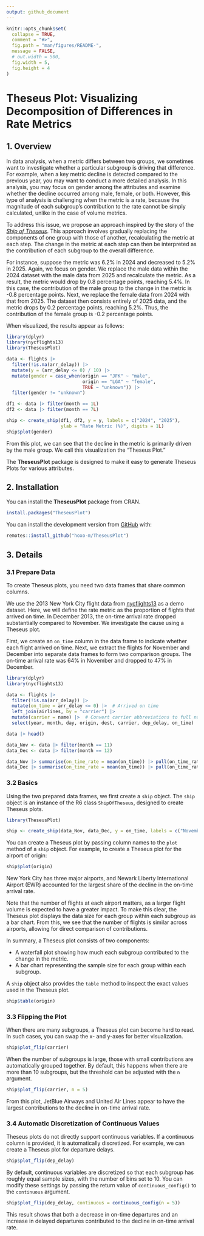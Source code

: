 ```yaml
---
output: github_document
---
```


<!-- README.md is generated from README.Rmd. Please edit that file -->

```r
knitr::opts_chunk$set(
  collapse = TRUE,
  comment = "#>",
  fig.path = "man/figures/README-",
  message = FALSE,
  # out.width = 500,
  fig.width = 5,
  fig.height = 4
)
```

# Theseus Plot: Visualizing Decomposition of Differences in Rate Metrics

<!-- badges: start -->
<!-- badges: end -->

## 1. Overview

In data analysis, when a metric differs between two groups, we sometimes want to investigate whether a particular subgroup is driving that difference.
For example, when a key metric decline is detected compared to the previous year, you may want to conduct a more detailed analysis. 
In this analysis, you may focus on gender among the attributes and examine whether the decline occurred among male, female, or both.
However, this type of analysis is challenging when the metric is a rate, because the magnitude of each subgroup’s contribution to the rate cannot be simply calculated, unlike in the case of volume metrics.

To address this issue, we propose an approach inspired by the story of the *[Ship of Theseus](https://en.wikipedia.org/wiki/Ship_of_Theseus)*.
This approach involves gradually replacing the components of one group with those of another, recalculating the metric at each step.
The change in the metric at each step can then be interpreted as the contribution of each subgroup to the overall difference.

For instance, suppose the metric was 6.2% in 2024 and decreased to 5.2% in 2025.
Again, we focus on gender.
We replace the male data within the 2024 dataset with the male data from 2025 and recalculate the metric.
As a result, the metric would drop by 0.8 percentage points, reaching 5.4%.
In this case, the contribution of the male group to the change in the metric is -0.8 percentage points.
Next, we replace the female data from 2024 with that from 2025.
The dataset then consists entirely of 2025 data, and the metric drops by 0.2 percentage points, reaching 5.2%.
Thus, the contribution of the female group is -0.2 percentage points.

When visualized, the results appear as follows:

```r
library(dplyr)
library(nycflights13)
library(TheseusPlot)

data <- flights |>
  filter(!is.na(arr_delay)) |>
  mutate(y = (arr_delay <= 0) / 10) |>
  mutate(gender = case_when(origin == "JFK" ~ "male", 
                            origin == "LGA" ~ "female",
                            TRUE ~ "unknown")) |>
  filter(gender != "unknown")

df1 <- data |> filter(month == 1L)
df2 <- data |> filter(month == 7L)

ship <- create_ship(df1, df2, y = y, labels = c("2024", "2025"), 
                    ylab = "Rate Metric (%)", digits = 1L)
ship$plot(gender)
```

From this plot, we can see that the decline in the metric is primarily driven by the male group.
We call this visualization the “Theseus Plot.”

The **TheseusPlot** package is designed to make it easy to generate Theseus Plots for various attributes.

## 2. Installation

You can install the **TheseusPlot** package from CRAN.

```r
install.packages("TheseusPlot")
```

You can install the development version from [GitHub](https://github.com/hoxo-m/TheseusPlot) with:

``` r
remotes::install_github("hoxo-m/TheseusPlot")
```

## 3. Details

### 3.1 Prepare Data

To create Theseus plots, you need two data frames that share common columns.

We use the 2013 New York City flight data from [nycflights13](https://cran.r-project.org/package=nycflights13) as a demo dataset.
Here, we will define the rate metric as the proportion of flights that arrived on time.
In December 2013, the on-time arrival rate dropped substantially compared to November.
We investigate the cause using a Theseus plot.

First, we create an `on_time` column in the data frame to indicate whether each flight arrived on time.
Next, we extract the flights for November and December into separate data frames to form two comparison groups.
The on-time arrival rate was 64% in November and dropped to 47% in December.

```r
library(dplyr)
library(nycflights13)

data <- flights |> 
  filter(!is.na(arr_delay)) |>
  mutate(on_time = arr_delay <= 0) |>  # Arrived on time
  left_join(airlines, by = "carrier") |>
  mutate(carrier = name) |>  # Convert carrier abbreviations to full names
  select(year, month, day, origin, dest, carrier, dep_delay, on_time)

data |> head()

data_Nov <- data |> filter(month == 11)
data_Dec <- data |> filter(month == 12)

data_Nov |> summarise(on_time_rate = mean(on_time)) |> pull(on_time_rate)
data_Dec |> summarise(on_time_rate = mean(on_time)) |> pull(on_time_rate)
```

### 3.2 Basics

Using the two prepared data frames, we first create a `ship` object.
The `ship` object is an instance of the R6 class `ShipOfTheseus`, designed to create Theseus plots.

```r
library(TheseusPlot)

ship <- create_ship(data_Nov, data_Dec, y = on_time, labels = c("November", "December"))
```

You can create a Theseus plot by passing column names to the `plot` method of a `ship` object.
For example, to create a Theseus plot for the airport of origin:

```r
ship$plot(origin)
```

New York City has three major airports, and Newark Liberty International Airport (EWR) accounted for the largest share of the decline in the on-time arrival rate.

Note that the number of flights at each airport matters, as a larger flight volume is expected to have a greater impact.
To make this clear, the Theseus plot displays the data size for each group within each subgroup as a bar chart.
From this, we see that the number of flights is similar across airports, allowing for direct comparison of contributions.

In summary, a Theseus plot consists of two components:

- A waterfall plot showing how much each subgroup contributed to the change in the metric.
- A bar chart representing the sample size for each group within each subgroup.

A `ship` object also provides the `table` method to inspect the exact values used in the Theseus plot.

```r
ship$table(origin)
```

### 3.3 Flipping the Plot

When there are many subgroups, a Theseus plot can become hard to read.
In such cases, you can swap the x- and y-axes for better visualization.

```r
ship$plot_flip(carrier)
```

When the number of subgroups is large, those with small contributions are automatically grouped together.
By default, this happens when there are more than 10 subgroups, but the threshold can be adjusted with the `n` argument.

```r
ship$plot_flip(carrier, n = 5)
```

From this plot, JetBlue Airways and United Air Lines appear to have the largest contributions to the decline in on-time arrival rate.

### 3.4 Automatic Discretization of Continuous Values

Theseus plots do not directly support continuous variables.
If a continuous column is provided, it is automatically discretized.
For example, we can create a Theseus plot for departure delays.

```r
ship$plot_flip(dep_delay)
```

By default, continuous variables are discretized so that each subgroup has roughly equal sample sizes, with the number of bins set to 10.
You can modify these settings by passing the return value of `continuous_config()` to the `continuous` argument.

```r
ship$plot_flip(dep_delay, continuous = continuous_config(n = 5))
```

This result shows that both a decrease in on-time departures and an increase in delayed departures contributed to the decline in on-time arrival rate.
